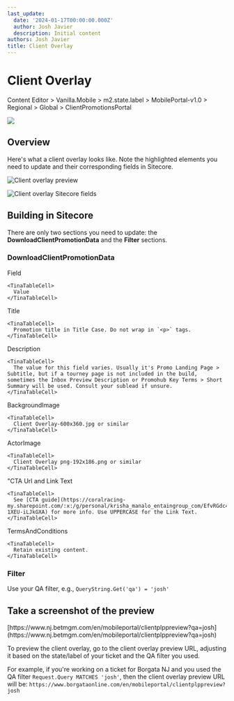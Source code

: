 ```yaml
---
last_update:
  date: '2024-01-17T00:00:00.000Z'
  author: Josh Javier
  description: Initial content
authors: Josh Javier
title: Client Overlay
---
```


# Client Overlay

<Admonition type="info" title="Sitecore Path">
  Content Editor > Vanilla.Mobile > m2.state.label > MobilePortal-v1.0 > Regional > Global > ClientPromotionsPortal

  ![](/img/builds/client-overlay/client-overlay-path.png)
</Admonition>

## Overview

Here's what a client overlay looks like. Note the highlighted elements you need to update and their corresponding fields in Sitecore.

![Client overlay preview](/img/builds/client-overlay/client-overlay-preview.png)

![Client overlay Sitecore fields](/img/builds/client-overlay/client-overlay-sitecore-v2.png)

## Building in Sitecore

There are only two sections you need to update: the **DownloadClientPromotionData** and the **Filter** sections.

### DownloadClientPromotionData

<TinaTable topHeader={true}>
  <TinaTableRow>
    <TinaTableCell>
      Field
    </TinaTableCell>

    <TinaTableCell>
      Value
    </TinaTableCell>
  </TinaTableRow>

  <TinaTableRow>
    <TinaTableCell>
      Title
    </TinaTableCell>

    <TinaTableCell>
      Promotion title in Title Case. Do not wrap in `<p>` tags.
    </TinaTableCell>
  </TinaTableRow>

  <TinaTableRow>
    <TinaTableCell>
      Description
    </TinaTableCell>

    <TinaTableCell>
      The value for this field varies. Usually it's Promo Landing Page > Subtitle, but if a tourney page is not included in the build, sometimes the Inbox Preview Description or Promohub Key Terms > Short Summary will be used. Consult your sublead if unsure.
    </TinaTableCell>
  </TinaTableRow>

  <TinaTableRow>
    <TinaTableCell>
      BackgroundImage
    </TinaTableCell>

    <TinaTableCell>
      Client Overlay-600x360.jpg or similar
    </TinaTableCell>
  </TinaTableRow>

  <TinaTableRow>
    <TinaTableCell>
      ActorImage
    </TinaTableCell>

    <TinaTableCell>
      Client Overlay png-192x186.png or similar
    </TinaTableCell>
  </TinaTableRow>

  <TinaTableRow>
    <TinaTableCell>
      "CTA Url and Link Text
    </TinaTableCell>

    <TinaTableCell>
      See [CTA guide](https://coralracing-my.sharepoint.com/:x:/g/personal/krisha_manalo_entaingroup_com/EfvRGdc4sN5MiwcmKjBu55wBGvjTEIDYp-1XEU-iLJkGXA) for more info. Use UPPERCASE for the Link Text.
    </TinaTableCell>
  </TinaTableRow>

  <TinaTableRow>
    <TinaTableCell>
      TermsAndConditions
    </TinaTableCell>

    <TinaTableCell>
      Retain existing content.
    </TinaTableCell>
  </TinaTableRow>
</TinaTable>

### Filter

Use your QA filter, e.g., `QueryString.Get('qa') = 'josh'`

## Take a screenshot of the preview

<Admonition type="info" title="Sample Client Overlay Preview URL">
  [https://www.nj.betmgm.com/en/mobileportal/clientplppreview?qa=josh](https://www.nj.betmgm.com/en/mobileportal/clientplppreview?qa=josh)
</Admonition>

To preview the client overlay, go to the client overlay preview URL, adjusting it based on the state/label of your ticket and the QA filter you used.

For example, if you're working on a ticket for Borgata NJ and you used the QA filter `Request.Query MATCHES 'josh'`, then the client overlay preview URL will be: `https://www.borgataonline.com/en/mobileportal/clientplppreview?josh`
